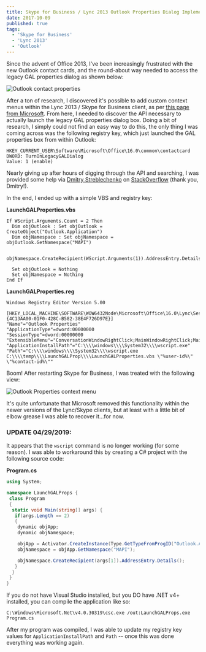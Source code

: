 ```yaml
---
title: Skype for Business / Lync 2013 Outlook Properties Dialog Implementation
date: 2017-10-09
published: true
tags:
  - 'Skype for Business'
  - 'Lync 2013'
  - 'Outlook'
---
```


Since the advent of Office 2013, I've been increasingly frustrated with the new Outlook contact cards, and the round-about way needed to access the legacy GAL properties dialog as shown below:

![Outlook contact properties](./outlook_properties.png)

After a ton of research, I discovered it's possible to add custom context menus within the Lync 2013 / Skype for Business client, as per [this page from Microsoft](https://msdn.microsoft.com/en-us/library/office/jj945535.aspx). From here, I needed to discover the API necessary to actually launch the legacy GAL properties dialog box. Doing a bit of research, I simply could not find an easy way to do this, the only thing I was coming across was the following registry key, which just launched the GAL properties box from within Outlook:

```
HKEY_CURRENT_USER\Software\Microsoft\Office\16.0\common\contactcard
DWORD: TurnOnLegacyGALDialog
Value: 1 (enable)
```

Nearly giving up after hours of digging through the API and searching, I was provided some help via [Dmitry Streblechenko](https://stackoverflow.com/users/332059/dmitry-streblechenko) on [StackOverflow](https://stackoverflow.com/questions/47146387/is-there-any-way-to-launch-the-global-address-list-gal-properties-dialog-progr) (thank you, Dmitry!).

In the end, I ended up with a simple VBS and registry key:

**LaunchGALProperties.vbs**

```
If WScript.Arguments.Count = 2 Then
  Dim objOutlook : Set objOutlook = CreateObject("Outlook.Application")
  Dim objNamespace : Set objNamespace = objOutlook.GetNamespace("MAPI")

  objNamespace.CreateRecipient(WScript.Arguments(1)).AddressEntry.Details()

  Set objOutlook = Nothing
  Set objNamespace = Nothing
End If
```

**LaunchGALProperties.reg**

```
Windows Registry Editor Version 5.00

[HKEY_LOCAL_MACHINE\SOFTWARE\WOW6432Node\Microsoft\Office\16.0\Lync\SessionManager\Apps\{4C13AA00-01F0-428C-B582-38E4F726D97E}]
"Name"="Outlook Properties"
"ApplicationType"=dword:00000000
"SessionType"=dword:00000000
"ExtensibleMenu"="ConversationWindowRightClick;MainWindowRightClick;MainWindowActions;ConversationWindowActions;ContactCardMenu"
"ApplicationInstallPath"="C:\\\\windows\\\\System32\\\\wscript.exe"
"Path"="C:\\\\windows\\\\System32\\\\wscript.exe C:\\\\temp\\\\LaunchGALProp\\\\LaunchGALProperties.vbs \"%user-id%\" \"%contact-id%\""

```

Boom! After restarting Skype for Business, I was treated with the following view:

![Outlook Properties context menu](./context_menu.png)

It's quite unfortunate that Microsoft removed this functionality within the newer versions of the Lync/Skype clients, but at least with a little bit of elbow grease I was able to recover it...for now.

### UPDATE 04/29/2019:

It appears that the `wscript` command is no longer working (for some reason). I was able to workaround this by creating a C# project with the following source code:

**Program.cs**

```csharp
using System;

namespace LaunchGALProps {
 class Program
 {
  static void Main(string[] args) {
   if(args.Length == 2)
   {
    dynamic objApp;
    dynamic objNamespace;

    objApp = Activator.CreateInstance(Type.GetTypeFromProgID("Outlook.Application"));
    objNamespace = objApp.GetNamespace("MAPI");

    objNamespace.CreateRecipient(args[1]).AddressEntry.Details();
   }
  }
 }
}
```

If you do not have Visual Studio installed, but you DO have .NET v4+ installed, you can compile the application like so:

```
C:\Windows\Microsoft.Net\v4.0.30319\csc.exe /out:LaunchGALProps.exe Program.cs
```

After my program was compiled, I was able to update my registry key values for `ApplicationInstallPath` and `Path` -- once this was done everything was working again.
